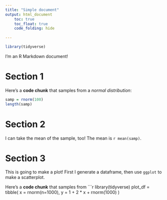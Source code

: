```yaml
---
title: "Simple document"
output: html_document
    toc: true
    toc_float: true
    code_folding: hide
    
---
```

```r
library(tidyverse)
```



I'm an R Markdown document! 

# Section 1

Here's a **code chunk** that samples from 
a _normal distribution_:

```r
samp = rnorm(100)
length(samp)
```

# Section 2

I can take the mean of the sample, too!
The mean is `r mean(samp)`.

# Section 3
 This is going to make a plot! First I generate a dataframe, then use `ggplot` to make a scatterplot. 
 
 Here's a **code chunk** that samples from
```r
library(tidyverse)
plot_df = 
  tibble(
  x = rnorm(n=1000),
  y = 1 + 2 * x + rnorm(1000)
)